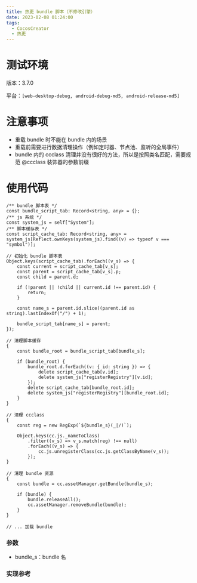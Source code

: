 ```yaml
---
title: 热更 bundle 脚本（不修改引擎）
date: 2023-02-08 01:24:00
tags:
  - CocosCreator
  - 热更
---
```


# 测试环境

版本：3.7.0

平台：`[web-desktop-debug, android-debug-md5, android-release-md5]`

# 注意事项

- 重载 bundle 时不能在 bundle 内的场景
- 重载前需要进行数据清理操作（例如定时器、节点池、监听的全局事件）
- bundle 内的 ccclass 清理并没有很好的方法，所以是按照类名匹配，需要规范 <span class="mention">@ccclass</span> 装饰器的参数前缀

# 使用代码

```auto
/** bundle 脚本表 */
const bundle_script_tab: Record<string, any> = {};
/** js 系统 */
const system_js = self["System"];
/** 脚本缓存表 */
const script_cache_tab: Record<string, any> = system_js[Reflect.ownKeys(system_js).find((v) => typeof v === "symbol")];

// 初始化 bundle 脚本表
Object.keys(script_cache_tab).forEach((v_s) => {
	const current = script_cache_tab[v_s];
	const parent = script_cache_tab[v_s].p;
	const child = parent.d;

	if (!parent || !child || current.id !== parent.id) {
		return;
	}

	const name_s = parent.id.slice((parent.id as string).lastIndexOf("/") + 1);

	bundle_script_tab[name_s] = parent;
});

// 清理脚本缓存
{
	const bundle_root = bundle_script_tab[bundle_s];

	if (bundle_root) {
		bundle_root.d.forEach((v: { id: string }) => {
			delete script_cache_tab[v.id];
			delete system_js["registerRegistry"][v.id];
		});
		delete script_cache_tab[bundle_root.id];
		delete system_js["registerRegistry"][bundle_root.id];
	}
}

// 清理 ccclass
{
	const reg = new RegExp(`${bundle_s}(_|/)`);

	Object.keys(cc.js._nameToClass)
		.filter((v_s) => v_s.match(reg) !== null)
		.forEach((v_s) => {
			cc.js.unregisterClass(cc.js.getClassByName(v_s));
		});
}

// 清理 bundle 资源
{
	const bundle = cc.assetManager.getBundle(bundle_s);

	if (bundle) {
		bundle.releaseAll();
		cc.assetManager.removeBundle(bundle);
	}
}

// ... 加载 bundle
```

### 参数

- bundle_s：bundle 名

### 实现参考
